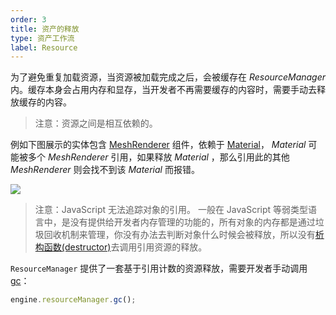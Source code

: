 ```yaml
---
order: 3
title: 资产的释放
type: 资产工作流
label: Resource
---
```


为了避免重复加载资源，当资源被加载完成之后，会被缓存在 _ResourceManager_ 内。缓存本身会占用内存和显存，当开发者不再需要缓存的内容时，需要手动去释放缓存的内容。

> 注意：资源之间是相互依赖的。

例如下图展示的实体包含 [MeshRenderer](/apis/core/#MeshRenderer) 组件，依赖于 [Material](/apis/core/#Material)， _Material_ 可能被多个 _MeshRenderer_ 引用，如果释放 _Material_ ，那么引用此的其他 _MeshRenderer_ 则会找不到该 _Material_ 而报错。

<Image src="https://gw.alipayobjects.com/mdn/mybank_yulibao/afts/img/A*wXmqRIwqI18AAAAAAAAAAAAAARQnAQ" />

> 注意：JavaScript 无法追踪对象的引用。 一般在 JavaScript 等弱类型语言中，是没有提供给开发者内存管理的功能的，所有对象的内存都是通过垃圾回收机制来管理，你没有办法去判断对象什么时候会被释放，所以没有[析构函数(destructor)](https://zh.wikipedia.org/wiki/%E8%A7%A3%E6%A7%8B%E5%AD%90)去调用引用资源的释放。

`ResourceManager` 提供了一套基于引用计数的资源释放，需要开发者手动调用 [gc](/apis/core/#ResourceManager-gc)：

```typescript
engine.resourceManager.gc();
```
